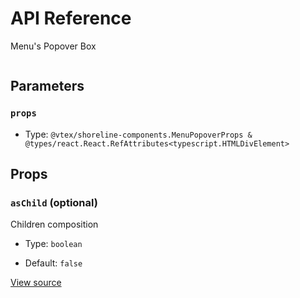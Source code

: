 # API Reference

Menu's Popover Box

```jsx

```

## Parameters

### `props`

- Type: `@vtex/shoreline-components.MenuPopoverProps & @types/react.React.RefAttributes<typescript.HTMLDivElement>`

## Props

### `asChild` (optional)

Children composition

- Type: `boolean`

- Default: `false`

[View source](https://github.com/vtex/shoreline/blob/f511fc130/packages/components/src/menu/menu-popover.tsx#L9)
